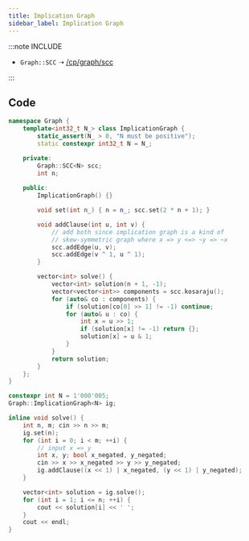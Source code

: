```yaml
---
title: Implication Graph
sidebar_label: Implication Graph
---
```


:::note INCLUDE

- `Graph::SCC` ➝ [/cp/graph/scc](/cp/graph/scc)

:::

## Code

```cpp
namespace Graph {
    template<int32_t N_> class ImplicationGraph {
        static_assert(N_ > 0, "N must be positive");
        static constexpr int32_t N = N_;

    private:
        Graph::SCC<N> scc;
        int n;
    
    public:
        ImplicationGraph() {}

        void set(int n_) { n = n_; scc.set(2 * n + 1); }

        void addClause(int u, int v) {
            // add both since implication graph is a kind of
            // skew-symmetric graph where x => y <=> ~y => ~x
            scc.addEdge(u, v);
            scc.addEdge(v ^ 1, u ^ 1);
        }

        vector<int> solve() {
            vector<int> solution(n + 1, -1);
            vector<vector<int>> components = scc.kosaraju();
            for (auto& co : components) {
                if (solution[co[0] >> 1] != -1) continue;
                for (auto& u : co) {
                    int x = u >> 1;
                    if (solution[x] != -1) return {};
                    solution[x] = u & 1;
                }
            }
            return solution;
        }
    };
}

constexpr int N = 1'000'005;
Graph::ImplicationGraph<N> ig;

inline void solve() {
    int n, m; cin >> n >> m;
    ig.set(n);
    for (int i = 0; i < m; ++i) {
        // input x => y
        int x, y; bool x_negated, y_negated;
        cin >> x >> x_negated >> y >> y_negated;
        ig.addClause((x << 1) | x_negated, (y << 1) | y_negated);
    }

    vector<int> solution = ig.solve();
    for (int i = 1; i <= n; ++i) {
        cout << solution[i] << ' ';
    }
    cout << endl;
}
```
